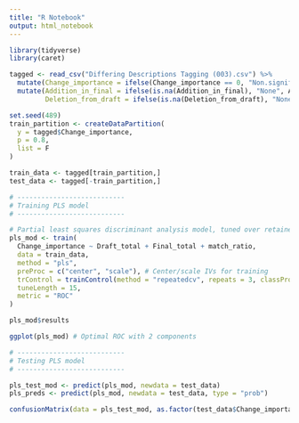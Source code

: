 ```yaml
---
title: "R Notebook"
output: html_notebook
---
```


```r
library(tidyverse)
library(caret)

tagged <- read_csv("Differing Descriptions Tagging (003).csv") %>%
  mutate(Change_importance = ifelse(Change_importance == 0, "Non.signif", "Signif")) %>%
  mutate(Addition_in_final = ifelse(is.na(Addition_in_final), "None", Addition_in_final),
         Deletion_from_draft = ifelse(is.na(Deletion_from_draft), "None", Deletion_from_draft))

set.seed(489)
train_partition <- createDataPartition(
  y = tagged$Change_importance,
  p = 0.8,
  list = F
)

train_data <- tagged[train_partition,]
test_data <- tagged[-train_partition,]

# ---------------------------
# Training PLS model
# ---------------------------

# Partial least squares discriminant analysis model, tuned over retained PLS components
pls_mod <- train(
  Change_importance ~ Draft_total + Final_total + match_ratio,
  data = train_data,
  method = "pls",
  preProc = c("center", "scale"), # Center/scale IVs for training
  trControl = trainControl(method = "repeatedcv", repeats = 3, classProbs = T, summaryFunction = twoClassSummary), # cross-fold validation instead of bootstrapping; use 10 folds, repeated 3 times
  tuneLength = 15,
  metric = "ROC"
)

pls_mod$results

ggplot(pls_mod) # Optimal ROC with 2 components

# ---------------------------
# Testing PLS model
# ---------------------------

pls_test_mod <- predict(pls_mod, newdata = test_data)
pls_preds <- predict(pls_mod, newdata = test_data, type = "prob")

confusionMatrix(data = pls_test_mod, as.factor(test_data$Change_importance)) # Predicts with 80% accuracy
```